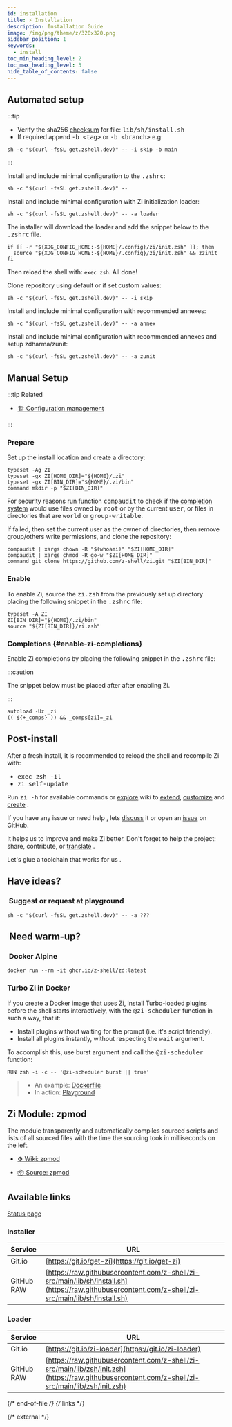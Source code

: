 ```yaml
---
id: installation
title: ⚡️ Installation
description: Installation Guide
image: /img/png/theme/z/320x320.png
sidebar_position: 1
keywords:
  - install
toc_min_heading_level: 2
toc_max_heading_level: 3
hide_table_of_contents: false
---
```



## <Icon name="spinner" className="fa-spin" /> Automated setup

:::tip

- Verify the sha256 [checksum][checksum-txt] for file: <kbd>lib/sh/install.sh</kbd>
- If required append <kbd>-b \<tag></kbd> or <kbd>-b \<branch></kbd> e.g:

```shell
sh -c "$(curl -fsSL get.zshell.dev)" -- -i skip -b main
```

:::

<Tabs>
  <TabItem value="minimal" label="Minimal" default>

Install and include minimal configuration to the <kbd>.zshrc</kbd>:

```shell
sh -c "$(curl -fsSL get.zshell.dev)" --
```

  </TabItem>
  <TabItem value="minimal-loader" label="Loader" id="loader">

Install and include minimal configuration with Zi initialization loader:

```shell
sh -c "$(curl -fsSL get.zshell.dev)" -- -a loader
```

The installer will download the loader and add the snippet below to the <kbd>.zshrc</kbd> file.

```shell showLineNumbers
if [[ -r "${XDG_CONFIG_HOME:-${HOME}/.config}/zi/init.zsh" ]]; then
  source "${XDG_CONFIG_HOME:-${HOME}/.config}/zi/init.zsh" && zzinit
fi
```

Then reload the shell with: `exec zsh`. All done!

  </TabItem>
  <TabItem value="repository" label="Repository">

Clone repository using default or if set <Link to="/docs/guides/customization#customizing-paths">custom</Link> values:

```shell
sh -c "$(curl -fsSL get.zshell.dev)" -- -i skip
```

  </TabItem>
  <TabItem value="minimal-annexes" label="Annex">

Install and include minimal configuration with recommended <Link to="/ecosystem/annexes/overview">annexes</Link>:

```shell
sh -c "$(curl -fsSL get.zshell.dev)" -- -a annex
```

  </TabItem>
  <TabItem value="minimal-zunit" label="ZUnit">

Install and include minimal configuration with recommended <Link to="/ecosystem/annexes/overview">annexes</Link> and setup <Link href="https://github.com/zdharma/zunit">zdharma/zunit</Link>:

```shell
sh -c "$(curl -fsSL get.zshell.dev)" -- -a zunit
```

  </TabItem>
  </Tabs>

## <Icon name="spinner" className="fa-spin" /> Manual Setup

:::tip Related

- [🏗 Configuration management](/docs/guides/customization#customizing-paths)

:::

### <Icon name="spinner" className="fa-spin" /> Prepare

Set up the install location and create a directory:

```shell showLineNumbers
typeset -Ag ZI
typeset -gx ZI[HOME_DIR]="${HOME}/.zi"
typeset -gx ZI[BIN_DIR]="${HOME}/.zi/bin"
command mkdir -p "$ZI[BIN_DIR]"
```

For security reasons run function <kbd>compaudit</kbd> to check if the [completion system][completion-system] would use files owned by <kbd>root</kbd> or by the current <kbd>user</kbd>, or files in directories that are <kbd>world</kbd> or <kbd>group-writable</kbd>.

If failed, then set the current user as the owner of directories, then remove group/others write permissions, and clone the repository:

```shell showLineNumbers
compaudit | xargs chown -R "$(whoami)" "$ZI[HOME_DIR]"
compaudit | xargs chmod -R go-w "$ZI[HOME_DIR]"
command git clone https://github.com/z-shell/zi.git "$ZI[BIN_DIR]"
```

### <Icon name="spinner" className="fa-spin" /> Enable

To enable Zi, source the <kbd>zi.zsh</kbd> from the previously set up directory placing the following snippet in the <kbd>.zshrc</kbd> file:

```shell title="~/.zshrc" showLineNumbers
typeset -A ZI
ZI[BIN_DIR]="${HOME}/.zi/bin"
source "${ZI[BIN_DIR]}/zi.zsh"
```

### <Icon name="spinner" className="fa-spin" /> Completions {#enable-zi-completions}

Enable Zi completions by placing the following snippet in the <kbd>.zshrc</kbd> file:

:::caution

The snippet below must be placed after after enabling Zi.

:::

```shell title="~/.zshrc" showLineNumbers
autoload -Uz _zi
(( ${+_comps} )) && _comps[zi]=_zi
```

## <Icon name="spinner" className="fa-spin" /> Post-install

After a fresh install, it is recommended to reload the shell and recompile Zi with:

- <kbd>exec zsh -il</kbd>
- <kbd>zi self-update</kbd>

Run <kbd>zi -h</kbd> for available commands or [explore][collection-page] wiki to [extend][ecosystem-page], [customize][customization-page] and [create][zsh-plugin-standard] <Emoji symbol="👍" label="thumbs-up"/> <Emoji symbol="🎉" label="party-popper"/>.

If you have any issue or need help <Emoji symbol="🤦‍♂️" label="man-facepalming"/>, lets [discuss][discuss] it or open an [issue][issue] on GitHub.

It helps us to improve and make Zi better. Don't forget to help the project: share, contribute, or [translate][help-translate] <Emoji symbol="🌐" label="globe-with-meridians"/> <Emoji symbol="🥰" label="smiling-face-with-hearts"/> <Emoji symbol="🤓" label="nerd-face"/>.

Let's glue a toolchain that works for us <Emoji symbol="🚀" label="rocket"/>.

## <Icon name="sync-alt" className="fa-spin" /> Have ideas?

### <Icon name="list-check" />&nbsp;Suggest or request at&nbsp;<Link href="https://github.com/z-shell/playground">playground</Link>

```shell
sh -c "$(curl -fsSL get.zshell.dev)" -- -a ???
```

## <Icon name="sync-alt" className="fa-spin" />&nbsp;Need warm-up?

### <Icon name="docker" style="brands" />&nbsp;<Link href="https://github.com/z-shell/zd/pkgs/container/zd">Docker Alpine</Link>

```shell
docker run --rm -it ghcr.io/z-shell/zd:latest
```

### <Icon name="docker" style="brands" /> Turbo Zi in Docker

If you create a Docker image that uses Zi, install Turbo-loaded plugins before the shell starts interactively, with the <kbd>@zi-scheduler</kbd> function in such a way, that it:

- Install plugins without waiting for the prompt (i.e. it's script friendly).
- Install all plugins instantly, without respecting the <kbd>wait</kbd> argument.

To accomplish this, use burst argument and call the <kbd>@zi-scheduler</kbd> function:

```docker
RUN zsh -i -c -- '@zi-scheduler burst || true'
```

> - An example: [Dockerfile][dockerfile]
> - In action: [Playground][playground]

## <Icon name="cog" className="fa-pulse" /> Zi Module: zpmod

The module transparently and automatically compiles sourced scripts and lists of all sourced files with the time the sourcing took in milliseconds on the left.

- [⚙️ Wiki: zpmod][zpmod-page]

- [📦 Source: zpmod][z-shell/zpmod]

## <Icon name="sync-alt" className="fa-spin" /> Available links

[Status page][status] <Emoji symbol="✅" label="check-mark-button"/>

### <Icon name="gear" /> Installer

| Service    | URL                                                                                                                                                |
| :--------- | -------------------------------------------------------------------------------------------------------------------------------------------------- |
| Git.io     | [https://git.io/get-zi](https://git.io/get-zi)                                                                                                     |
| GitHub RAW | [https://raw.githubusercontent.com/z-shell/zi-src/main/lib/sh/install.sh](https://raw.githubusercontent.com/z-shell/zi-src/main/lib/sh/install.sh) |

### <Icon name="superpowers" style="brands" /> Loader

| Service    | URL                                                                                                                                              |
| :--------- | ------------------------------------------------------------------------------------------------------------------------------------------------ |
| Git.io     | [https://git.io/zi-loader](https://git.io/zi-loader)                                                                                             |
| GitHub RAW | [https://raw.githubusercontent.com/z-shell/zi-src/main/lib/zsh/init.zsh](https://raw.githubusercontent.com/z-shell/zi-src/main/lib/zsh/init.zsh) |

{/* end-of-file */}
{/* links */}

[zpmod-page]: /ecosystem/plugins/zsh-modules#-z-shellzpmod
[customization-page]: /docs/guides/customization
[ecosystem-page]: /ecosystem
[collection-page]: /community/category/-collection
[zsh-plugin-standard]: /community/zsh_plugin_standard

{/* external */}

[checksum-txt]: https://raw.githubusercontent.com/z-shell/zi-src/main/lib/checksum.txt
[completion-system]: https://zsh.sourceforge.io/Doc/Release/Completion-System.html#Use-of-compinit
[discuss]: https://github.com/orgs/z-shell/discussions/new
[dockerfile]: https://github.com/robobenklein/configs/blob/master/Dockerfile
[issue]: https://github.com/z-shell/zi/issues/new/choose
[playground]: https://github.com/z-shell/playground
[status]: https://status.zshell.dev
[help-translate]: https://digitalclouds.crowdin.com/z-shell
[z-shell/zpmod]: https://github.com/z-shell/zpmod
